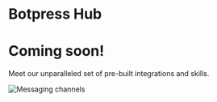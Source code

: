 # Botpress Hub

# Coming soon!

Meet our unparalleled set of pre-built integrations and skills.

![Messaging channels](/content/hub.png)
